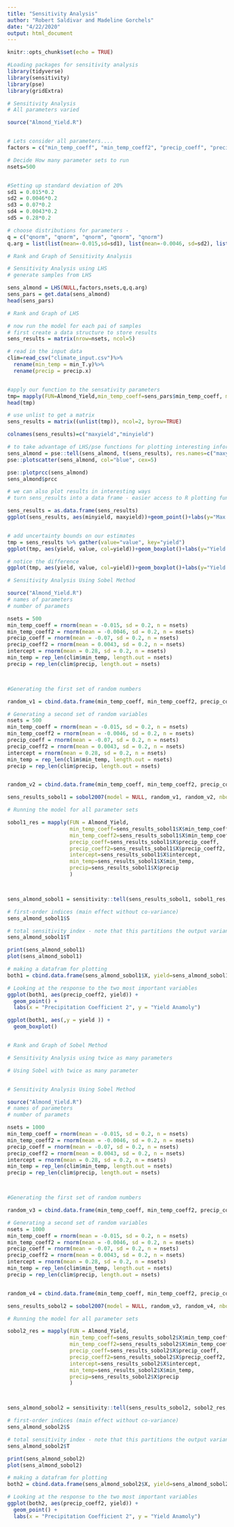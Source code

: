 ```yaml
---
title: "Sensitivity Analysis"
author: "Robert Saldivar and Madeline Gorchels"
date: "4/22/2020"
output: html_document
---
```


```r
knitr::opts_chunk$set(echo = TRUE)
```

```r
#Loading packages for sensitivity analysis
library(tidyverse)
library(sensitivity)
library(pse)
library(gridExtra)


```

```r
# Sensitivity Analysis
# All parameters varied

source("Almond_Yield.R")


# Lets consider all parameters....
factors = c("min_temp_coeff", "min_temp_coeff2", "precip_coeff", "precip_coeff2", "intercept")

# Decide How many parameter sets to run
nsets=500


#Setting up standard deviation of 20%
sd1 = 0.015*0.2
sd2 = 0.0046*0.2
sd3 = 0.07*0.2
sd4 = 0.0043*0.2
sd5 = 0.28*0.2

# choose distributions for parameters - 
q = c("qnorm", "qnorm", "qnorm", "qnorm", "qnorm")
q.arg = list(list(mean=-0.015,sd=sd1), list(mean=-0.0046, sd=sd2), list(mean=-0.07, sd=sd3), list(mean=0.0043, sd=sd4), list(mean=0.28, sd=sd5))


```

```r
# Rank and Graph of Sensitivity Analysis


```


```r
# Sensitivity Analysis using LHS
# generate samples from LHS

sens_almond = LHS(NULL,factors,nsets,q,q.arg)
sens_pars = get.data(sens_almond)
head(sens_pars)

```


```r
# Rank and Graph of LHS

# now run the model for each pai of samples
# first create a data structure to store results
sens_results = matrix(nrow=nsets, ncol=5)

# read in the input data
clim=read_csv("climate_input.csv")%>%
  rename(min_temp = min_T.y)%>%
  rename(precip = precip.x)


#apply our function to the sensativity parameters 
tmp= mapply(FUN=Almond_Yield,min_temp_coeff=sens_pars$min_temp_coeff, min_temp_coeff2=sens_pars$min_temp_coeff2,precip_coeff=sens_pars$precip_coeff, precip_coeff2=sens_pars$precip_coeff2, intercept=sens_pars$intercept, min_temp = clim$min_temp, precip=clim$precip)
head(tmp)

# use unlist to get a matrix
sens_results = matrix((unlist(tmp)), ncol=2, byrow=TRUE)

colnames(sens_results)=c("maxyield","minyield")

# to take advantage of LHS/pse functions for plotting interesting information we can send results back
sens_almond = pse::tell(sens_almond, t(sens_results), res.names=c("maxyield","minyield"))
pse::plotscatter(sens_almond, col="blue", cex=5)

pse::plotprcc(sens_almond)
sens_almond$prcc

# we can also plot results in interesting ways
# turn sens_results into a data frame - easier access to R plotting functions

sens_results = as.data.frame(sens_results)
ggplot(sens_results, aes(minyield, maxyield))+geom_point()+labs(y="Max Yield (as anomoly)", "Min Yield (as anomoly")


# add uncertainty bounds on our estimates
tmp = sens_results %>% gather(value="value", key="yield")
ggplot(tmp, aes(yield, value, col=yield))+geom_boxplot()+labs(y="Yield (as anomoly)")

# notice the difference
ggplot(tmp, aes(yield, value, col=yield))+geom_boxplot()+labs(y="Yield (as anomoly)")+facet_wrap(~yield, scales="free")
```


```r
# Sensitivity Analysis Using Sobel Method

source("Almond_Yield.R")
# names of parameters
# number of paramets

nsets = 500
min_temp_coeff = rnorm(mean = -0.015, sd = 0.2, n = nsets)
min_temp_coeff2 = rnorm(mean = -0.0046, sd = 0.2, n = nsets)
precip_coeff = rnorm(mean = -0.07, sd = 0.2, n = nsets)
precip_coeff2 = rnorm(mean = 0.0043, sd = 0.2, n = nsets)
intercept = rnorm(mean = 0.28, sd = 0.2, n = nsets)
min_temp = rep_len(clim$min_temp, length.out = nsets)
precip = rep_len(clim$precip, length.out = nsets)



#Generating the first set of random numbers

random_v1 = cbind.data.frame(min_temp_coeff, min_temp_coeff2, precip_coeff, precip_coeff2, intercept, min_temp, precip)

# Generating a second set of random variables
nsets = 500
min_temp_coeff = rnorm(mean = -0.015, sd = 0.2, n = nsets)
min_temp_coeff2 = rnorm(mean = -0.0046, sd = 0.2, n = nsets)
precip_coeff = rnorm(mean = -0.07, sd = 0.2, n = nsets)
precip_coeff2 = rnorm(mean = 0.0043, sd = 0.2, n = nsets)
intercept = rnorm(mean = 0.28, sd = 0.2, n = nsets)
min_temp = rep_len(clim$min_temp, length.out = nsets)
precip = rep_len(clim$precip, length.out = nsets)


random_v2 = cbind.data.frame(min_temp_coeff, min_temp_coeff2, precip_coeff, precip_coeff2, intercept, min_temp, precip)

sens_results_sobol1 = sobol2007(model = NULL, random_v1, random_v2, nboot = 100)

# Running the model for all parameter sets

sobol1_res = mapply(FUN = Almond_Yield,
                    min_temp_coeff=sens_results_sobol1$X$min_temp_coeff,
                    min_temp_coeff2=sens_results_sobol1$X$min_temp_coeff2,
                    precip_coeff=sens_results_sobol1$X$precip_coeff,
                    precip_coeff2=sens_results_sobol1$X$precip_coeff2,
                    intercept=sens_results_sobol1$X$intercept,
                    min_temp=sens_results_sobol1$X$min_temp,
                    precip=sens_results_sobol1$X$precip
                    )



sens_almond_sobol1 = sensitivity::tell(sens_results_sobol1, sobol1_res, res.names="mean_yield")

# first-order indices (main effect without co-variance)
sens_almond_sobol1$S

# total sensitivity index - note that this partitions the output variance - so values sum to 1
sens_almond_sobol1$T

print(sens_almond_sobol1)
plot(sens_almond_sobol1)

# making a datafram for plotting
both1 = cbind.data.frame(sens_almond_sobol1$X, yield=sens_almond_sobol1$y)

# Looking at the response to the two most important variables
ggplot(both1, aes(precip_coeff2, yield)) +
  geom_point() +
  labs(x = "Precipitation Coefficient 2", y = "Yield Anamoly")

ggplot(both1, aes(,y = yield )) +
  geom_boxplot()



```

```r
# Rank and Graph of Sobel Method
```


```r
# Sensitivity Analysis using twice as many parameters


```

```r
# Using Sobel with twice as many parameter


# Sensitivity Analysis Using Sobel Method

source("Almond_Yield.R")
# names of parameters
# number of paramets

nsets = 1000
min_temp_coeff = rnorm(mean = -0.015, sd = 0.2, n = nsets)
min_temp_coeff2 = rnorm(mean = -0.0046, sd = 0.2, n = nsets)
precip_coeff = rnorm(mean = -0.07, sd = 0.2, n = nsets)
precip_coeff2 = rnorm(mean = 0.0043, sd = 0.2, n = nsets)
intercept = rnorm(mean = 0.28, sd = 0.2, n = nsets)
min_temp = rep_len(clim$min_temp, length.out = nsets)
precip = rep_len(clim$precip, length.out = nsets)



#Generating the first set of random numbers

random_v3 = cbind.data.frame(min_temp_coeff, min_temp_coeff2, precip_coeff, precip_coeff2, intercept, min_temp, precip)

# Generating a second set of random variables
nsets = 1000
min_temp_coeff = rnorm(mean = -0.015, sd = 0.2, n = nsets)
min_temp_coeff2 = rnorm(mean = -0.0046, sd = 0.2, n = nsets)
precip_coeff = rnorm(mean = -0.07, sd = 0.2, n = nsets)
precip_coeff2 = rnorm(mean = 0.0043, sd = 0.2, n = nsets)
intercept = rnorm(mean = 0.28, sd = 0.2, n = nsets)
min_temp = rep_len(clim$min_temp, length.out = nsets)
precip = rep_len(clim$precip, length.out = nsets)


random_v4 = cbind.data.frame(min_temp_coeff, min_temp_coeff2, precip_coeff, precip_coeff2, intercept, min_temp, precip)

sens_results_sobol2 = sobol2007(model = NULL, random_v3, random_v4, nboot = 100)

# Running the model for all parameter sets

sobol2_res = mapply(FUN = Almond_Yield,
                    min_temp_coeff=sens_results_sobol2$X$min_temp_coeff,
                    min_temp_coeff2=sens_results_sobol2$X$min_temp_coeff2,
                    precip_coeff=sens_results_sobol2$X$precip_coeff,
                    precip_coeff2=sens_results_sobol2$X$precip_coeff2,
                    intercept=sens_results_sobol2$X$intercept,
                    min_temp=sens_results_sobol2$X$min_temp,
                    precip=sens_results_sobol2$X$precip
                    )



sens_almond_sobol2 = sensitivity::tell(sens_results_sobol2, sobol2_res, res.names="mean_yield")

# first-order indices (main effect without co-variance)
sens_almond_sobol2$S

# total sensitivity index - note that this partitions the output variance - so values sum to 1
sens_almond_sobol2$T

print(sens_almond_sobol2)
plot(sens_almond_sobol2)

# making a datafram for plotting
both2 = cbind.data.frame(sens_almond_sobol2$X, yield=sens_almond_sobol2$y)

# Looking at the response to the two most important variables
ggplot(both2, aes(precip_coeff2, yield)) +
  geom_point() +
  labs(x = "Precipitation Coefficient 2", y = "Yield Anamoly")



```

